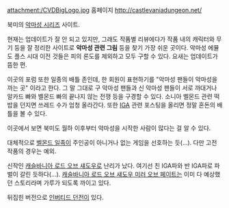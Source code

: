 attachment:/CVDBigLogo.jpg
홈페이지 [[http://castlevaniadungeon.net/]]

북미의 [[악마성 시리즈]] 사이트.

현재는 업데이트가 잘 안 되고 있지만, 그래도 작품별 리뷰에다가 작품 내의 캐릭터와 무기 등을 잘 정리한 사이트로 '''악마성 관련 그림''' 등을 찾기 가장 쉬운 곳이다. 악마성 에뮬도 플스 시대 이전 것들은 피의 론도를 제외하고 모두 구할 수 있다. 요새는 업데이트가 뜸한 편.

이곳의 포럼 또한 일종의 배틀 존인데, 한 회원이 표현하기를 "악마성 팬들이 악마성을 까는 곳" 이라고 한다. 그 말 그대로 구 악마성 팬들과 신 악마성 팬들이 서로 까대거나 알카드 빠와 벨몬드 빠의 끝나지 않는 전쟁 등을 구경할 수 있다. 소니아 벨몬드 관련 떡밥을 던지면 쓰레드 수가 엄청 올라간다. 또한 [[IGA]] 관련 포스팅을 올리면 정말 혼돈의 배틀을 볼 수 있다.

이곳에서 보면 북미도 월하 이후부터 악마성을 시작한 사람이 많다는 걸 알 수 있다.

대체적으로 [[벨몬드 일족]]이 주인공이 아니거나 없는 게임을 선호하는 듯(…). 다만 고전 작품의 경우는 예외.

신작인 [[캐슬바니아 로드 오브 섀도우]]로 난리가 났다. 여기선 친 IGA파와 반 IGA파로 파벌이 갈린 듯하다(…). [[캐슬바니아 로드 오브 섀도우 미러 오브 페이트]]는 이미 다 예상했던 스토리라며 가루가 되도록 까이고 있다.

뒤집힌 버전으로 [[인버티드 던전]]이 있다.
